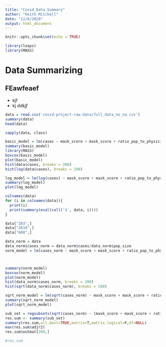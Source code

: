 ```yaml
---
title: "Covid_Data_Summary"
author: "Keith Mitchell"
date: "12/6/2020"
output: html_document
---
```


```r
knitr::opts_chunk$set(echo = TRUE)
```

```r
library(leaps)
library(MASS)
```

# Data Summarizing


## FEawfeaef
- kjf
- kj
*ddkjf*
```r
data = read.csv('covid-project-raw-data/full_data_no_na.csv')
summary(data)
head(data)
```





```r
sapply(data, class)
```


```r
basic_model = lm(cases ~ mask_score + mask_score + ratio_pop_to_physician + unemploy_rate + HS_grad_rate + flu_vacc_. + uninsured + median_income + pop_size + X._rural + life_expectancy + sim_diversity_index + area + X._democrat + sim_diversity_index + life_expectancy + pop_density, data = data)
summary(basic_model)
library(MASS)
boxcox(basic_model)
plot(basic_model)
hist(data$cases, breaks = 200)
hist(log(data$cases), breaks = 200)
```



```r
log_model = lm(log(cases) ~ mask_score + mask_score + ratio_pop_to_physician + unemploy_rate + HS_grad_rate + flu_vacc_. + uninsured + median_income + pop_size + X._rural + life_expectancy + sim_diversity_index + area + X._democrat + sim_diversity_index + life_expectancy + pop_density, data = data)
summary(log_model)
plot(log_model)
```



```r
colnames(data)
for (i in colnames(data)){
  print(i)
  print(summary(eval(call('$', data, i))))
}

```


```r
data["203",]
data["2616",]
data["608",]

```





```r
data_norm = data
data_norm$cases_norm = data_norm$cases/data_norm$pop_size
norm_model = lm(cases_norm ~ mask_score + mask_score + ratio_pop_to_physician + unemploy_rate + HS_grad_rate + flu_vacc_. + uninsured + median_income +  X._rural + life_expectancy + sim_diversity_index+ area + X._democrat + sim_diversity_index + life_expectancy + pop_density, data = data_norm)



summary(norm_model)
boxcox(norm_model)
plot(norm_model)
hist(data_norm$cases_norm, breaks = 200)
hist(sqrt(data_norm$cases_norm), breaks = 200)

```


```r
sqrt_norm_model = lm(sqrt(cases_norm) ~ mask_score + mask_score + ratio_pop_to_physician + unemploy_rate + HS_grad_rate + flu_vacc_. + uninsured + median_income + X._rural + life_expectancy + sim_diversity_index + area + X._democrat + sim_diversity_index + life_expectancy + pop_density, data = data_norm)
summary(sqrt_norm_model)
plot(sqrt_norm_model)

```
```r
sub_set = regsubsets(sqrt(cases_norm) ~ (mask_score + mask_score + ratio_pop_to_physician + unemploy_rate + HS_grad_rate + flu_vacc_. + uninsured + median_income + X._rural + life_expectancy + sim_diversity_index + area + X._democrat + sim_diversity_index + life_expectancy + pop_density)^2, data=data_norm, nvmax=20, nbest=10, method='forward')
res.sum <- summary(sub_set)
summary(res.sum,all.best=TRUE,matrix=T,matrix.logical=F,df=NULL)
max(res.sum$adjr2)
res.sum$outmat[200,]

#res.sum
```








